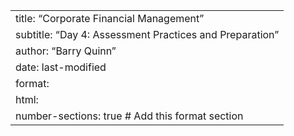 ---
title: "Corporate Financial Management"
subtitle: "Day 4: Assessment Practices and Preparation"
author: "Barry Quinn"
date: last-modified
format:
  html:
    number-sections: true  # Add this format section
---